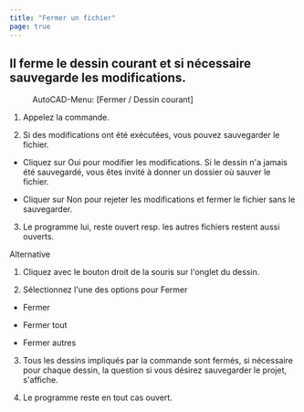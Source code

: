 ```yaml
---
title: "Fermer un fichier"
page: true
---
```

## Il ferme le dessin courant et si n&#233;cessaire sauvegarde les modifications.
 <Menu>AutoCAD-Menu: [Fermer / Dessin courant] </Menu> 


1. Appelez la commande.

2. Si des modifications ont &#233;t&#233; ex&#233;cut&#233;es, vous pouvez sauvegarder le fichier.

- Cliquez sur <Border>Oui</Border>  pour modifier les modifications. Si le dessin n&#39;a jamais &#233;t&#233; sauvegard&#233;, vous &#234;tes invit&#233; &#224; donner un dossier o&#249; sauver le fichier.

- Cliquer sur <Border>Non</Border>  pour rejeter les modifications et fermer le fichier sans le sauvegarder.



3. Le programme lui, reste ouvert resp. les autres fichiers restent aussi ouverts.




Alternative


1.  Cliquez avec le <Border>bouton droit de la souris</Border>  sur l&#39;onglet du dessin.

2.  S&#233;lectionnez l&#39;une des options pour <Italic> Fermer </Italic> 
-  Fermer

-  Fermer tout 

-  Fermer autres 



3. Tous les dessins impliqu&#233;s par la commande sont ferm&#233;s, si n&#233;cessaire pour chaque dessin, la question si vous d&#233;sirez sauvegarder le projet, s&#39;affiche.

4.  Le programme reste en tout cas ouvert.



